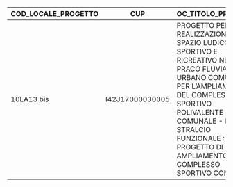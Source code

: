 | COD_LOCALE_PROGETTO | CUP | OC_TITOLO_PROGETTO | OC_SINTESI_PROGETTO | OC_LINK | OC_COD_CICLO | OC_DESCR_CICLO | OC_COD_TEMA_SINTETICO | OC_TEMA_SINTETICO | COD_GRANDE_PROGETTO | DESCRIZIONE_GRANDE_PROGETTO | OC_COD_FONTE | OC_DESCR_FONTE | FONDO_COMUNITARIO | OC_CODICE_PROGRAMMA | OC_DESCRIZIONE_PROGRAMMA | COD_OB_TEMATICO | DESCR_OB_TEMATICO | COD_PRIORITA_INVEST | DESCR_PRIORITA_INVEST | OC_COD_CATEGORIA_SPESA | OC_DESCR_CATEGORIA_SPESA | OC_ARTICOLAZIONE_PROGRAMMA | OC_SUBARTICOLAZIONE_PROGRAMMA | OC_COD_ARTICOLAZ_PROGRAMMA | OC_DESCR_ARTICOLAZ_PROGRAMMA | OC_COD_SUBARTICOLAZ_PROGRAMMA | OC_DESCR_SUBARTICOLAZ_PROGRAMMA | COD_STRUMENTO | DESCR_STRUMENTO | DESCR_TIPO_STRUMENTO | CUP_COD_NATURA | CUP_DESCR_NATURA | CUP_COD_TIPOLOGIA | CUP_DESCR_TIPOLOGIA | CUP_COD_SETTORE | CUP_DESCR_SETTORE | CUP_COD_SOTTOSETTORE | CUP_DESCR_SOTTOSETTORE | CUP_COD_CATEGORIA | CUP_DESCR_CATEGORIA | COD_ATECO | DESCRIZIONE_ATECO | OC_COD_TIPO_AIUTO | OC_DESCR_TIPO_AIUTO | COD_REGIONE | DEN_REGIONE | COD_PROVINCIA | DEN_PROVINCIA | COD_COMUNE | DEN_COMUNE | OC_MACROAREA | OC_COD_SLL | OC_DENOMINAZIONE_SLL | FINANZ_UE | FINANZ_UE_FESR | FINANZ_UE_FSE | FINANZ_UE_FEASR | FINANZ_UE_FEAMP | FINANZ_UE_IOG | FINANZ_STATO_FONDO_DI_ROTAZIONE | FINANZ_STATO_FSC | FINANZ_STATO_PAC | FINANZ_STATO_COMPLETAMENTI | FINANZ_STATO_ALTRI_PROVVEDIMENTI | FINANZ_REGIONE | FINANZ_PROVINCIA | FINANZ_COMUNE | FINANZ_RISORSE_LIBERATE | FINANZ_ALTRO_PUBBLICO | FINANZ_STATO_ESTERO | FINANZ_PRIVATO | FINANZ_DA_REPERIRE | FINANZ_TOTALE_PUBBLICO | ECONOMIE_TOTALI | ECONOMIE_TOTALI_PUBBLICHE | OC_FINANZ_UE_NETTO | OC_FINANZ_UE_FESR_NETTO | OC_FINANZ_UE_FSE_NETTO | OC_FINANZ_UE_FEASR_NETTO | OC_FINANZ_UE_FEAMP_NETTO | OC_FINANZ_UE_IOG_NETTO | OC_FINANZ_STATO_FONDO_ROT_NETTO | OC_FINANZ_STATO_FSC_NETTO | OC_FINANZ_STATO_PAC_NETTO | OC_FINANZ_STATO_COMPL_NETTO | OC_FINANZ_STATO_ALTRI_PROV_NETTO | OC_FINANZ_REGIONE_NETTO | OC_FINANZ_PROVINCIA_NETTO | OC_FINANZ_COMUNE_NETTO | OC_FINANZ_RISORSE_LIBERATE_NETTO | OC_FINANZ_ALTRO_PUBBLICO_NETTO | OC_FINANZ_STATO_ESTERO_NETTO | OC_FINANZ_PRIVATO_NETTO | OC_FINANZ_TOT_PUB_NETTO | OC_COSTO_COESIONE | IMPEGNI | OC_IMPEGNI_GIURID_VINCOLANTI | OC_IMPEGNI_TRASFERIMENTI | OC_IMPEGNI_COESIONE | TOT_PAGAMENTI | OC_TOT_PAGAMENTI_BENEFICIARI | OC_TOT_PAGAMENTI_TRASFERIMENTI | COSTO_REALIZZATO | COSTO_RENDICONTABILE_UE | OC_TOT_PAGAMENTI_RENDICONTAB_UE | OC_TOT_PAGAMENTI_FSC | OC_TOT_PAGAMENTI_PAC | OC_PAGAMENTI_COESIONE | OC_DATA_INIZIO_PROGETTO | OC_DATA_FINE_PROGETTO_PREVISTA | OC_DATA_FINE_PROGETTO_EFFETTIVA | DATA_INIZIO_PREV_STUDIO_FATT | DATA_INIZIO_EFF_STUDIO_FATT | DATA_FINE_PREV_STUDIO_FATT | DATA_FINE_EFF_STUDIO_FATT | DATA_INIZIO_PREV_PROG_PREL | DATA_INIZIO_EFF_PROG_PREL | DATA_FINE_PREV_PROG_PREL | DATA_FINE_EFF_PROG_PREL | DATA_INIZIO_PREV_PROG_DEF | DATA_INIZIO_EFF_PROG_DEF | DATA_FINE_PREV_PROG_DEF | DATA_FINE_EFF_PROG_DEF | DATA_INIZIO_PREV_PROG_ESEC | DATA_INIZIO_EFF_PROG_ESEC | DATA_FINE_PREV_PROG_ESEC | DATA_FINE_EFF_PROG_ESEC | DATA_INIZIO_PREV_AGG_BANDO | DATA_INIZIO_EFF_AGG_BANDO | DATA_FINE_PREV_AGG_BANDO | DATA_FINE_EFF_AGG_BANDO | DATA_INIZIO_PREV_STIP_ATTRIB | DATA_INIZIO_EFF_STIP_ATTRIB | DATA_FINE_PREV_STIP_ATTRIB | DATA_FINE_EFF_STIP_ATTRIB | DATA_INIZIO_PREV_ESECUZIONE | DATA_INIZIO_EFF_ESECUZIONE | DATA_FINE_PREV_ESECUZIONE | DATA_FINE_EFF_ESECUZIONE | DATA_INIZIO_PREV_COLLAUDO | DATA_INIZIO_EFF_COLLAUDO | DATA_FINE_PREV_COLLAUDO | DATA_FINE_EFF_COLLAUDO | OC_STATO_FINANZIARIO | OC_STATO_PROGETTO | OC_STATO_PROCEDURALE | OC_COD_FASE_CORRENTE | OC_DESCR_FASE_CORRENTE | COD_PROCED_ATTIVAZIONE | DESCR_PROCED_ATTIVAZIONE | COD_TIPO_PROCED_ATTIVAZIONE | DESCR_TIPO_PROCED_ATTIVAZIONE | OC_CODFISC_PROGRAMMATORE | OC_DENOM_PROGRAMMATORE | OC_COD_FORMA_GIU_PROGRAMMATORE | OC_DESCR_FORMA_GIU_PROGRAMMATORE | OC_TOTALE_PROGRAMMATORI | OC_CODFISC_ATTUATORE | OC_DENOM_ATTUATORE | OC_COD_FORMA_GIU_ATTUATORE | OC_DESCR_FORMA_GIU_ATTUATORE | OC_TOTALE_ATTUATORI | OC_CODFISC_BENEFICIARIO | OC_DENOM_BENEFICIARIO | OC_COD_FORMA_GIU_BENEFICIARIO | OC_DESCR_FORMA_GIU_BENEFICIARIO | OC_TOTALE_BENEFICIARI | OC_CODFISC_REALIZZATORE | OC_DENOM_REALIZZATORE | OC_COD_FORMA_GIU_REALIZZATORE | OC_DESCR_FORMA_GIU_REALIZZATORE | OC_TOTALE_REALIZZATORI | OC_TOTALE_INDICATORI | COD_INDICATORE_1 | DESCR_INDICATORE_1 | UNITA_MISURA_INDICATORE_1 | PROGRAMMATO_INDICATORE_1 | REALIZZATO_INDICATORE_1 | COD_INDICATORE_2 | DESCR_INDICATORE_2 | UNITA_MISURA_INDICATORE_2 | PROGRAMMATO_INDICATORE_2 | REALIZZATO_INDICATORE_2 | COD_INDICATORE_3 | DESCR_INDICATORE_3 | UNITA_MISURA_INDICATORE_3 | PROGRAMMATO_INDICATORE_3 | REALIZZATO_INDICATORE_3 | COD_INDICATORE_4 | DESCR_INDICATORE_4 | UNITA_MISURA_INDICATORE_4 | PROGRAMMATO_INDICATORE_4 | REALIZZATO_INDICATORE_4 | OC_FLAG_REGIONE_UNICA | OC_FLAG_VISUALIZZAZIONE | OC_FLAG_PAC | DATA_AGGIORNAMENTO | OC_FLAG_CUP |
| --- | --- | --- | --- | --- | --- | --- | --- | --- | --- | --- | --- | --- | --- | --- | --- | --- | --- | --- | --- | --- | --- | --- | --- | --- | --- | --- | --- | --- | --- | --- | --- | --- | --- | --- | --- | --- | --- | --- | --- | --- | --- | --- | --- | --- | --- | --- | --- | --- | --- | --- | --- | --- | --- | --- | --- | --- | --- | --- | --- | --- | --- | --- | --- | --- | --- | --- | --- | --- | --- | --- | --- | --- | --- | --- | --- | --- | --- | --- | --- | --- | --- | --- | --- | --- | --- | --- | --- | --- | --- | --- | --- | --- | --- | --- | --- | --- | --- | --- | --- | --- | --- | --- | --- | --- | --- | --- | --- | --- | --- | --- | --- | --- | --- | --- | --- | --- | --- | --- | --- | --- | --- | --- | --- | --- | --- | --- | --- | --- | --- | --- | --- | --- | --- | --- | --- | --- | --- | --- | --- | --- | --- | --- | --- | --- | --- | --- | --- | --- | --- | --- | --- | --- | --- | --- | --- | --- | --- | --- | --- | --- | --- | --- | --- | --- | --- | --- | --- | --- | --- | --- | --- | --- | --- | --- | --- | --- | --- | --- | --- | --- | --- | --- | --- | --- | --- | --- | --- | --- | --- | --- | --- | --- | --- | --- | --- | --- | --- | --- |
| 10LA13 bis | I42J17000030005 | PROGETTO PER LA REALIZZAZIONE DI UNO SPAZIO LUDICO, SPORTIVO E RICREATIVO NEL PRACO FLUVIALE URBANO COMUNALE  E PER L'AMPLIAMENTO DEL COMPLESSO SPORTIVO POLIVALENTE COMUNALE - II STRALCIO FUNZIONALE : PROGETTO DI AMPLIAMENTO DEL COMPLESSO SPORTIVO COMUNALE | NEL SECONDO STRALCIO VERRA' DEMOLITO E RICOSTRUITO IL CAMPO POLIVALENTE COMUNALE | www.opencoesione.gov.it/progetti/10la13-bis | 1 | Ciclo di programmazione 2007-2013 | 09 | Inclusione sociale e salute |   |   | FSC0713 | Fondo per lo Sviluppo e la Coesione relativo alla programmazione 2007/2013 |   | FSCCOMUNI | RISORSE FSC ASSEGNATE AI COMUNI |   |   |   |   | 05 | Altre infrastrutture sociali che contribuiscono allo sviluppo regionale e locale | LINEA | AZIONE | 1 | Infrastrutture | 10 | Infrastrutture pubbliche, didattiche/universitarie, sociali e sanitarie | 01 | PROGRAMMA OPERATIVO 2014-2020 | STRUMENTI ATTUAZIONE DIRETTA | 03 | REALIZZAZIONE DI LAVORI PUBBLICI (OPERE ED IMPIANTISTICA) | 01 | Nuova realizzazione | 05 | INFRASTRUTTURE SOCIALI | 12 | SPORT, SPETTACOLO E TEMPO LIBERO | 098 | IMPIANTI SPORTIVI |   |   | F | Intervento che non costituisce aiuto di stato | 012 | LAZIO | 012057 | RIETI | 012057008 | BORGO VELINO | Centro-Nord | 1206 | RIETI |  |  |  |  |  |  |  | 525572,00 | 0,00 |  |  |  |  |  |  |  |  |  |  | 525572,00 | 0,00 | 0,00 |  |  |  |  |  |  |  | 525572,00 | 0,00 |  |  |  |  |  |  |  |  |  | 525572,00 | 525572,00 |  |  |  | 0,00 |  |  |  | 0,00 |  |  | 0,00 | 0,00 | 0,00 | 20180101 | 20230630 |  |  |  |  |  |  |  |  |  | 20191031 | 20191031 | 20200304 | 20200304 | 20211201 | 20211201 | 20211215 | 20211215 |  |  |  |  | 20220512 | 20220512 | 20220518 | 20220518 | 20220613 |  | 20230612 |  |  |  |  |  | Non avviato | In corso | In esecuzione | IN06 | Stipula Contratto | PRATT24098 | BANDO DI GARA PER L'AFFIDAMENTO DEI LAVORI | 1 | Bando | 00109190579 | COMUNE DI BORGO VELINO | 2002-04-30 | Comune | 1 |   |   |   |   |  | 00109190579 | COMUNE DI BORGO VELINO | 2002-04-30 | Comune | 1 |   |   |   |   |  | 1 | 316 | Popolazione beneficiaria di servizi /infrastrutture migliori  (eccetto ICT) | Numero | 525572.0 | 0.0 |   |   |   |  |  |   |   |   |  |  |   |   |   |  |  |  | 0 | 0 | 20220630 |  |

: Una riga di esempio {#tbl-oc-una-riga .striped .table-responsive .table-sm .table-bordered}